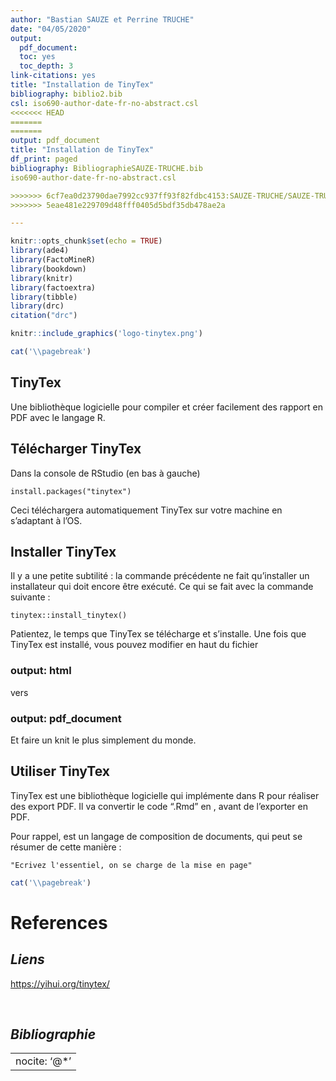 ```yaml
---
author: "Bastian SAUZE et Perrine TRUCHE"
date: "04/05/2020"
output:
  pdf_document:
  toc: yes
  toc_depth: 3
link-citations: yes
title: "Installation de TinyTex"
bibliography: biblio2.bib
csl: iso690-author-date-fr-no-abstract.csl
<<<<<<< HEAD
=======
=======
output: pdf_document
title: "Installation de TinyTex"
df_print: paged
bibliography: BibliographieSAUZE-TRUCHE.bib
iso690-author-date-fr-no-abstract.csl

>>>>>>> 6cf7ea0d23790dae7992cc937ff93f82fdbc4153:SAUZE-TRUCHE/SAUZE-TRUCHE-RAPPORT.Rmd
>>>>>>> 5eae481e229709d48fff0405d5bdf35db478ae2a

---
```


```r
knitr::opts_chunk$set(echo = TRUE)
library(ade4)
library(FactoMineR)
library(bookdown)
library(knitr)
library(factoextra)
library(tibble)
library(drc)
citation("drc")
```


```r
knitr::include_graphics('logo-tinytex.png')
```

```r
cat('\\pagebreak')
```

## TinyTex

Une bibliothèque logicielle pour compiler et créer facilement des rapport en PDF avec le langage R.

## Télécharger TinyTex

Dans la console de RStudio (en bas à gauche)

```
install.packages("tinytex")
```
Ceci téléchargera automatiquement TinyTex sur votre machine en s'adaptant à l'OS.

## Installer TinyTex

Il y a une petite subtilité : la commande précédente ne fait qu'installer un installateur qui doit encore être exécuté. Ce qui se fait avec la commande suivante :

```
tinytex::install_tinytex()
```

Patientez, le temps que TinyTex se télécharge et s'installe.
Une fois que TinyTex est installé, vous pouvez modifier en haut du fichier

### output: html

vers

### output: pdf_document

Et faire un knit le plus simplement du monde.

## Utiliser TinyTex

TinyTex est une bibliothèque logicielle qui implémente \LaTeX dans R pour réaliser des export PDF. Il va convertir le code ".Rmd" en \LaTeX, avant de l'exporter en PDF. 

Pour rappel, \LaTeX est un langage de composition de documents, qui peut se résumer de cette manière :

```
"Ecrivez l'essentiel, on se charge de la mise en page"
```

```r
cat('\\pagebreak')
```

# References

## *Liens*

<https://yihui.org/tinytex/>

&nbsp;

## *Bibliographie*

---
nocite: '@*'
---
